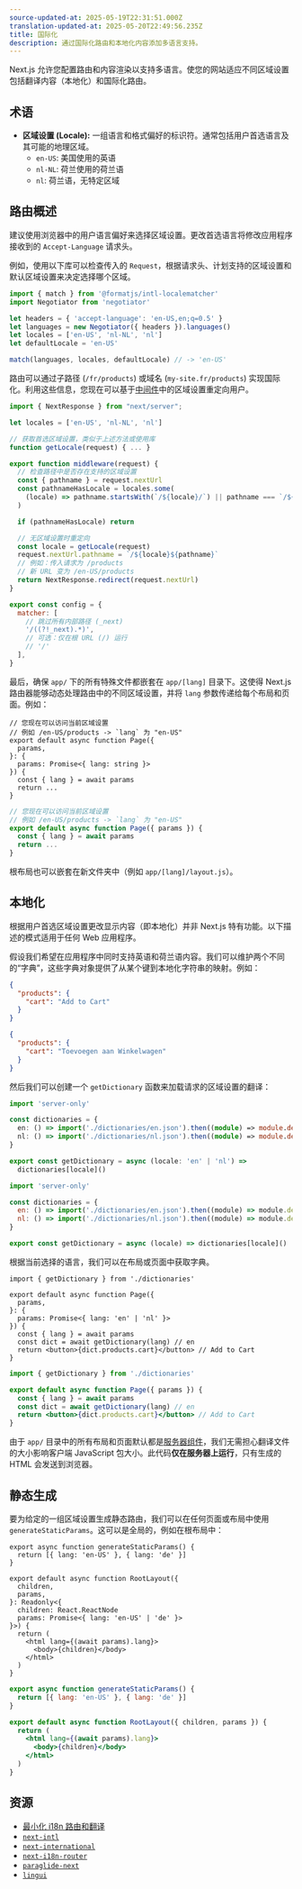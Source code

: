 ```yaml
---
source-updated-at: 2025-05-19T22:31:51.000Z
translation-updated-at: 2025-05-20T22:49:56.235Z
title: 国际化
description: 通过国际化路由和本地化内容添加多语言支持。
---
```


Next.js 允许您配置路由和内容渲染以支持多语言。使您的网站适应不同区域设置包括翻译内容（本地化）和国际化路由。

## 术语

- **区域设置 (Locale):** 一组语言和格式偏好的标识符。通常包括用户首选语言及其可能的地理区域。
  - `en-US`: 美国使用的英语
  - `nl-NL`: 荷兰使用的荷兰语
  - `nl`: 荷兰语，无特定区域

## 路由概述

建议使用浏览器中的用户语言偏好来选择区域设置。更改首选语言将修改应用程序接收到的 `Accept-Language` 请求头。

例如，使用以下库可以检查传入的 `Request`，根据请求头、计划支持的区域设置和默认区域设置来决定选择哪个区域。

```js filename="middleware.js"
import { match } from '@formatjs/intl-localematcher'
import Negotiator from 'negotiator'

let headers = { 'accept-language': 'en-US,en;q=0.5' }
let languages = new Negotiator({ headers }).languages()
let locales = ['en-US', 'nl-NL', 'nl']
let defaultLocale = 'en-US'

match(languages, locales, defaultLocale) // -> 'en-US'
```

路由可以通过子路径 (`/fr/products`) 或域名 (`my-site.fr/products`) 实现国际化。利用这些信息，您现在可以基于[中间件](/docs/app/building-your-application/routing/middleware)中的区域设置重定向用户。

```js filename="middleware.js"
import { NextResponse } from "next/server";

let locales = ['en-US', 'nl-NL', 'nl']

// 获取首选区域设置，类似于上述方法或使用库
function getLocale(request) { ... }

export function middleware(request) {
  // 检查路径中是否存在支持的区域设置
  const { pathname } = request.nextUrl
  const pathnameHasLocale = locales.some(
    (locale) => pathname.startsWith(`/${locale}/`) || pathname === `/${locale}`
  )

  if (pathnameHasLocale) return

  // 无区域设置时重定向
  const locale = getLocale(request)
  request.nextUrl.pathname = `/${locale}${pathname}`
  // 例如：传入请求为 /products
  // 新 URL 变为 /en-US/products
  return NextResponse.redirect(request.nextUrl)
}

export const config = {
  matcher: [
    // 跳过所有内部路径 (_next)
    '/((?!_next).*)',
    // 可选：仅在根 URL (/) 运行
    // '/'
  ],
}
```

最后，确保 `app/` 下的所有特殊文件都嵌套在 `app/[lang]` 目录下。这使得 Next.js 路由器能够动态处理路由中的不同区域设置，并将 `lang` 参数传递给每个布局和页面。例如：

```tsx filename="app/[lang]/page.tsx" switcher
// 您现在可以访问当前区域设置
// 例如 /en-US/products -> `lang` 为 "en-US"
export default async function Page({
  params,
}: {
  params: Promise<{ lang: string }>
}) {
  const { lang } = await params
  return ...
}
```

```jsx filename="app/[lang]/page.js" switcher
// 您现在可以访问当前区域设置
// 例如 /en-US/products -> `lang` 为 "en-US"
export default async function Page({ params }) {
  const { lang } = await params
  return ...
}
```

根布局也可以嵌套在新文件夹中（例如 `app/[lang]/layout.js`）。

## 本地化

根据用户首选区域设置更改显示内容（即本地化）并非 Next.js 特有功能。以下描述的模式适用于任何 Web 应用程序。

假设我们希望在应用程序中同时支持英语和荷兰语内容。我们可以维护两个不同的“字典”，这些字典对象提供了从某个键到本地化字符串的映射。例如：

```json filename="dictionaries/en.json"
{
  "products": {
    "cart": "Add to Cart"
  }
}
```

```json filename="dictionaries/nl.json"
{
  "products": {
    "cart": "Toevoegen aan Winkelwagen"
  }
}
```

然后我们可以创建一个 `getDictionary` 函数来加载请求的区域设置的翻译：

```ts filename="app/[lang]/dictionaries.ts" switcher
import 'server-only'

const dictionaries = {
  en: () => import('./dictionaries/en.json').then((module) => module.default),
  nl: () => import('./dictionaries/nl.json').then((module) => module.default),
}

export const getDictionary = async (locale: 'en' | 'nl') =>
  dictionaries[locale]()
```

```js filename="app/[lang]/dictionaries.js" switcher
import 'server-only'

const dictionaries = {
  en: () => import('./dictionaries/en.json').then((module) => module.default),
  nl: () => import('./dictionaries/nl.json').then((module) => module.default),
}

export const getDictionary = async (locale) => dictionaries[locale]()
```

根据当前选择的语言，我们可以在布局或页面中获取字典。

```tsx filename="app/[lang]/page.tsx" switcher
import { getDictionary } from './dictionaries'

export default async function Page({
  params,
}: {
  params: Promise<{ lang: 'en' | 'nl' }>
}) {
  const { lang } = await params
  const dict = await getDictionary(lang) // en
  return <button>{dict.products.cart}</button> // Add to Cart
}
```

```jsx filename="app/[lang]/page.js" switcher
import { getDictionary } from './dictionaries'

export default async function Page({ params }) {
  const { lang } = await params
  const dict = await getDictionary(lang) // en
  return <button>{dict.products.cart}</button> // Add to Cart
}
```

由于 `app/` 目录中的所有布局和页面默认都是[服务器组件](/docs/app/getting-started/server-and-client-components)，我们无需担心翻译文件的大小影响客户端 JavaScript 包大小。此代码**仅在服务器上运行**，只有生成的 HTML 会发送到浏览器。

## 静态生成

要为给定的一组区域设置生成静态路由，我们可以在任何页面或布局中使用 `generateStaticParams`。这可以是全局的，例如在根布局中：

```tsx filename="app/[lang]/layout.tsx" switcher
export async function generateStaticParams() {
  return [{ lang: 'en-US' }, { lang: 'de' }]
}

export default async function RootLayout({
  children,
  params,
}: Readonly<{
  children: React.ReactNode
  params: Promise<{ lang: 'en-US' | 'de' }>
}>) {
  return (
    <html lang={(await params).lang}>
      <body>{children}</body>
    </html>
  )
}
```

```jsx filename="app/[lang]/layout.js" switcher
export async function generateStaticParams() {
  return [{ lang: 'en-US' }, { lang: 'de' }]
}

export default async function RootLayout({ children, params }) {
  return (
    <html lang={(await params).lang}>
      <body>{children}</body>
    </html>
  )
}
```

## 资源

- [最小化 i18n 路由和翻译](https://github.com/vercel/next.js/tree/canary/examples/i18n-routing)
- [`next-intl`](https://next-intl.dev)
- [`next-international`](https://github.com/QuiiBz/next-international)
- [`next-i18n-router`](https://github.com/i18nexus/next-i18n-router)
- [`paraglide-next`](https://inlang.com/m/osslbuzt/paraglide-next-i18n)
- [`lingui`](https://lingui.dev)